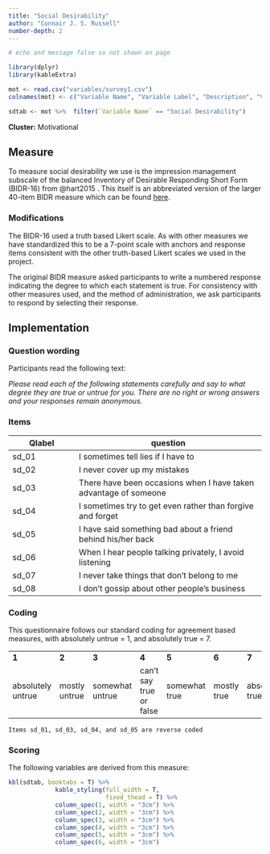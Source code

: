 ```yaml
---
title: "Social Desirability"
author: "Connair J. S. Russell"
number-depth: 2
---
```


```r

# echo and message false so not shown on page

library(dplyr)
library(kableExtra)

mot <- read.csv("variables/survey1.csv")
colnames(mot) <- c("Variable Name", "Variable Label", "Description", "Variable Type", "Source (Section)", "Definition")

sdtab <- mot %>%  filter(`Variable Name` == "Social Desirability")

```

**Cluster:** Motivational

## Measure

To measure social desirability we use is the impression management subscale of the balanced Inventory of Desirable Responding Short Form (BIDR-16) from @hart2015 . This itself is an abbreviated version of the larger 40-item BIDR measure which can be found [here](https://sjdm.org/dmidi/Balanced_Inventory_of_Desirable_Responding.html).

### Modifications {.unnumbered}

The BIDR-16 used a truth based Likert scale. As with other measures we have standardized this to be a 7-point scale with anchors and response items consistent with the other truth-based Likert scales we used in the project.

The original BIDR measure asked participants to write a numbered response indicating the degree to which each statement is true. For consistency with other measures used, and the method of administration, we ask participants to respond by selecting their response.

## Implementation

### Question wording {.unnumbered}

Participants read the following text:

*Please read each of the following statements carefully and say to what degree they are true or untrue for you. There are no right or wrong answers and your responses remain anonymous.*

### Items {.unnumbered}

| Qlabel | question                                                         |
|-------------------|----------------------------------------------------|
| sd_01  | I sometimes tell lies if I have to                               |
| sd_02  | I never cover up my mistakes                                     |
| sd_03  | There have been occasions when I have taken advantage of someone |
| sd_04  | I sometimes try to get even rather than forgive and forget       |
| sd_05  | I have said something bad about a friend behind his/her back     |
| sd_06  | When I hear people talking privately, I avoid listening          |
| sd_07  | I never take things that don't belong to me                      |
| sd_08  | I don't gossip about other people's business                     |

### Coding {.unnumbered}

This questionnaire follows our standard coding for agreement based measures, with absolutely untrue = 1, and absolutely true = 7.

|                   |               |                 |                         |               |             |                 |
|-----------|-----------|-----------|-----------|-----------|-----------|-----------|
| **1**             | **2**         | **3**           | **4**                   | **5**         | **6**       | **7**           |
| absolutely untrue | mostly untrue | somewhat untrue | can't say true or false | somewhat true | mostly true | absolutely true |

`Items sd_01, sd_03, sd_04, and sd_05 are reverse coded`


### Scoring

The following variables are derived from this measure:

```r
kbl(sdtab, booktabs = T) %>%
             kable_styling(full_width = T,
                           fixed_thead = T) %>%
             column_spec(1, width = "3cm") %>%
             column_spec(2, width = "3cm") %>%
             column_spec(3, width = "3cm") %>%
             column_spec(4, width = "3cm") %>%
             column_spec(5, width = "3cm") %>%
             column_spec(6, width = "3cm") 
```

